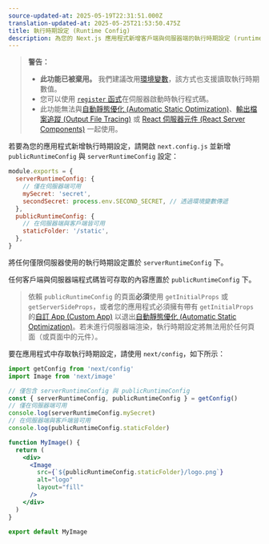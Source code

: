 ```yaml
---
source-updated-at: 2025-05-19T22:31:51.000Z
translation-updated-at: 2025-05-25T21:53:50.475Z
title: 執行時期設定 (Runtime Config)
description: 為您的 Next.js 應用程式新增客戶端與伺服器端的執行時期設定 (runtime configuration)。
---
```


> **警告：**
>
> - **此功能已被棄用。** 我們建議改用[環境變數](/docs/pages/guides/environment-variables)，該方式也支援讀取執行時期數值。
> - 您可以使用 [`register` 函式](/docs/app/guides/instrumentation)在伺服器啟動時執行程式碼。
> - 此功能無法與[自動靜態優化 (Automatic Static Optimization)](/docs/pages/building-your-application/rendering/automatic-static-optimization)、[輸出檔案追蹤 (Output File Tracing)](/docs/pages/api-reference/config/next-config-js/output#automatically-copying-traced-files) 或 [React 伺服器元件 (React Server Components)](/docs/app/getting-started/server-and-client-components) 一起使用。

若要為您的應用程式新增執行時期設定，請開啟 `next.config.js` 並新增 `publicRuntimeConfig` 與 `serverRuntimeConfig` 設定：

```js filename="next.config.js"
module.exports = {
  serverRuntimeConfig: {
    // 僅在伺服器端可用
    mySecret: 'secret',
    secondSecret: process.env.SECOND_SECRET, // 透過環境變數傳遞
  },
  publicRuntimeConfig: {
    // 在伺服器端與客戶端皆可用
    staticFolder: '/static',
  },
}
```

將任何僅限伺服器使用的執行時期設定置於 `serverRuntimeConfig` 下。

任何客戶端與伺服器端程式碼皆可存取的內容應置於 `publicRuntimeConfig` 下。

> 依賴 `publicRuntimeConfig` 的頁面**必須**使用 `getInitialProps` 或 `getServerSideProps`，或者您的應用程式必須擁有帶有 `getInitialProps` 的[自訂 App (Custom App)](/docs/pages/building-your-application/routing/custom-app) 以退出[自動靜態優化 (Automatic Static Optimization)](/docs/pages/building-your-application/rendering/automatic-static-optimization)。若未進行伺服器端渲染，執行時期設定將無法用於任何頁面（或頁面中的元件）。

要在應用程式中存取執行時期設定，請使用 `next/config`，如下所示：

```jsx
import getConfig from 'next/config'
import Image from 'next/image'

// 僅包含 serverRuntimeConfig 與 publicRuntimeConfig
const { serverRuntimeConfig, publicRuntimeConfig } = getConfig()
// 僅在伺服器端可用
console.log(serverRuntimeConfig.mySecret)
// 在伺服器端與客戶端皆可用
console.log(publicRuntimeConfig.staticFolder)

function MyImage() {
  return (
    <div>
      <Image
        src={`${publicRuntimeConfig.staticFolder}/logo.png`}
        alt="logo"
        layout="fill"
      />
    </div>
  )
}

export default MyImage
```